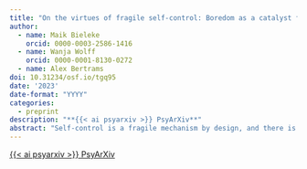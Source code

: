 ```yaml
---
title: "On the virtues of fragile self-control: Boredom as a catalyst for adaptive behavior regulation"
author:
  - name: Maik Bieleke
    orcid: 0000-0003-2586-1416
  - name: Wanja Wolff
    orcid: 0000-0001-8130-0272
  - name: Alex Bertrams
doi: 10.31234/osf.io/tgq95
date: '2023'
date-format: "YYYY"
categories:
  - preprint
description: "**{{< ai psyarxiv >}} PsyArXiv**"
abstract: "Self-control is a fragile mechanism by design, and there is an ongoing debate about the reasons for this fragility. A mechanistically plausible perspective is offered by reward-based models of self-control such as the expected value of control (EVC) theory. According to the EVC theory, the allocation of self-control requires effort, which serves as a dynamic signal that quantifies the costs of self-control. People thus use self-control sparingly and continuously adjust its allocation such that its expected value remains optimal. Boredom affects this process in two ways: It lowers the value of a focal activity compared to alternative activities and renders the maintenance of the focal activity more costly by increasing the required effort. Consequently, less control is allocated to an activity as it becomes boring, which in turn permits an optimal balance between goal-directed behavior (exploitation, directed exploration) and undirected exploration. The essential conclusion from the EVC perspective is that self-control must be fragile to be an adaptive function for behavior regulation. Conceiving self-control as a reward-based choice also helps to address some key open questions in the literature on boredom and self-control, such as the adequate conceptualization of trait boredom and the replicability of ego depletion effects."
---
```


<a class="btn btn-dark rounded-pill" href="https://psyarxiv.com/tgq95/" role="button">{{< ai psyarxiv >}} PsyArXiv</a>
